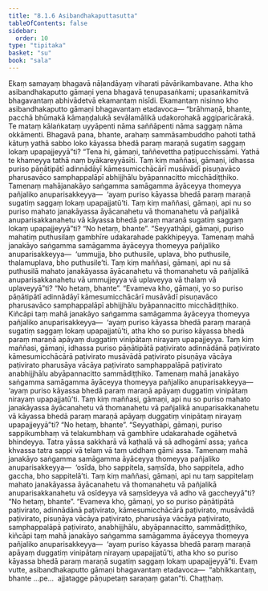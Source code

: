 ```yaml
---
title: "8.1.6 Asibandhakaputtasutta"
tableOfContents: false
sidebar:
  order: 10
type: "tipitaka"
basket: "su"
book: "sala"
---
```



<DynamicBreadcrumb />

<Division number="358" book="sala" bookNo="13" page="498">

<Paragraph number="1563" book="sala">
Ekaṃ samayaṃ bhagavā nāḷandāyaṃ viharati pāvārikambavane. Atha kho asibandhakaputto gāmaṇi yena bhagavā tenupasaṅkami; upasaṅkamitvā bhagavantaṃ abhivādetvā ekamantaṃ nisīdi. Ekamantaṃ nisinno kho asibandhakaputto gāmaṇi bhagavantaṃ etadavoca—
</Paragraph>

<Paragraph number="1564" book="sala">
“brāhmaṇā, bhante, pacchā bhūmakā kāmaṇḍalukā sevālamālikā udakorohakā aggiparicārakā. Te mataṃ kālaṅkataṃ uyyāpenti nāma saññāpenti nāma saggaṃ nāma okkāmenti. Bhagavā pana, bhante, arahaṃ sammāsambuddho pahoti tathā kātuṃ yathā sabbo loko kāyassa bhedā paraṃ maraṇā sugatiṃ saggaṃ lokaṃ upapajjeyyā”ti?
</Paragraph>

<Paragraph number="1565" book="sala">
“Tena hi, gāmaṇi, taññevettha paṭipucchissāmi. Yathā te khameyya tathā naṃ byākareyyāsīti.
</Paragraph>

<Paragraph number="1566" book="sala">
Taṃ kiṃ maññasi, gāmaṇi, idhassa puriso pāṇātipātī adinnādāyī kāmesumicchācārī musāvādī pisuṇavāco pharusavāco samphappalāpī abhijjhālu byāpannacitto micchādiṭṭhiko. Tamenaṃ mahājanakāyo saṅgamma samāgamma āyāceyya thomeyya pañjaliko anuparisakkeyya—  ‘ayaṃ puriso kāyassa bhedā paraṃ maraṇā sugatiṃ saggaṃ lokaṃ upapajjatū’ti. Taṃ kiṃ maññasi, gāmaṇi, api nu so puriso mahato janakāyassa āyācanahetu vā thomanahetu vā pañjalikā anuparisakkanahetu vā kāyassa bhedā paraṃ maraṇā sugatiṃ saggaṃ lokaṃ upapajjeyyā”ti? “No hetaṃ, bhante”.
</Paragraph>

<Paragraph number="1567" book="sala">
“Seyyathāpi, gāmaṇi, puriso mahatiṃ puthusilaṃ gambhīre udakarahade pakkhipeyya. Tamenaṃ mahā janakāyo saṅgamma samāgamma āyāceyya thomeyya pañjaliko anuparisakkeyya—  ‘ummujja, bho puthusile, uplava, bho puthusile, thalamuplava, bho puthusile’ti. Taṃ kiṃ maññasi, gāmaṇi, api nu sā puthusilā mahato janakāyassa āyācanahetu vā thomanahetu vā pañjalikā anuparisakkanahetu vā ummujjeyya vā uplaveyya vā thalaṃ vā uplaveyyā”ti? “No hetaṃ, bhante”. “Evameva kho, gāmaṇi, yo so puriso pāṇātipātī adinnādāyī kāmesumicchācārī musāvādī pisuṇavāco pharusavāco samphappalāpī abhijjhālu byāpannacitto micchādiṭṭhiko. Kiñcāpi taṃ mahā janakāyo saṅgamma samāgamma āyāceyya thomeyya pañjaliko anuparisakkeyya—  ‘ayaṃ puriso kāyassa bhedā paraṃ maraṇā sugatiṃ saggaṃ lokaṃ upapajjatū’ti, atha kho so puriso kāyassa bhedā paraṃ maraṇā apāyaṃ duggatiṃ vinipātaṃ nirayaṃ upapajjeyya.
</Paragraph>

<Paragraph number="1568" book="sala">
Taṃ kiṃ maññasi, gāmaṇi, idhassa puriso pāṇātipātā paṭivirato adinnādānā paṭivirato kāmesumicchācārā paṭivirato musāvādā paṭivirato pisuṇāya vācāya paṭivirato pharusāya vācāya paṭivirato samphappalāpā paṭivirato anabhijjhālu abyāpannacitto sammādiṭṭhiko. Tamenaṃ mahā janakāyo saṅgamma samāgamma āyāceyya thomeyya pañjaliko anuparisakkeyya—  ‘ayaṃ puriso kāyassa bhedā paraṃ maraṇā apāyaṃ duggatiṃ vinipātaṃ nirayaṃ upapajjatū’ti. Taṃ kiṃ maññasi, gāmaṇi, api nu so puriso mahato janakāyassa āyācanahetu vā thomanahetu vā pañjalikā anuparisakkanahetu vā kāyassa bhedā paraṃ maraṇā apāyaṃ duggatiṃ vinipātaṃ nirayaṃ upapajjeyyā”ti? “No hetaṃ, bhante”.
</Paragraph>

<Paragraph number="1569" book="sala">
“Seyyathāpi, gāmaṇi, puriso sappikumbhaṃ vā telakumbhaṃ vā gambhīre udakarahade ogāhetvā bhindeyya. Tatra yāssa sakkharā vā kaṭhalā vā sā adhogāmī assa; yañca khvassa tatra sappi vā telaṃ vā taṃ uddhaṃ gāmi assa. Tamenaṃ mahā janakāyo saṅgamma samāgamma āyāceyya thomeyya pañjaliko anuparisakkeyya—  ‘osīda, bho sappitela, saṃsīda, bho sappitela, adho gaccha, bho sappitelā’ti. Taṃ kiṃ maññasi, gāmaṇi, api nu taṃ sappitelaṃ mahato janakāyassa āyācanahetu vā thomanahetu vā pañjalikā anuparisakkanahetu vā osīdeyya vā saṃsīdeyya vā adho vā gaccheyyā”ti? “No hetaṃ, bhante”.
</Paragraph>

<Paragraph number="1570" book="sala">
“Evameva kho, gāmaṇi, yo so puriso pāṇātipātā paṭivirato, adinnādānā paṭivirato, kāmesumicchācārā paṭivirato, musāvādā paṭivirato, pisuṇāya vācāya paṭivirato, pharusāya vācāya paṭivirato, samphappalāpā paṭivirato, anabhijjhālu, abyāpannacitto, sammādiṭṭhiko, kiñcāpi taṃ mahā janakāyo saṅgamma samāgamma āyāceyya thomeyya pañjaliko anuparisakkeyya—  ‘ayaṃ puriso kāyassa bhedā paraṃ maraṇā apāyaṃ duggatiṃ vinipātaṃ nirayaṃ upapajjatū’ti, atha kho so puriso kāyassa bhedā paraṃ maraṇā sugatiṃ saggaṃ lokaṃ upapajjeyyā”ti. Evaṃ vutte, asibandhakaputto gāmaṇi bhagavantaṃ etadavoca—  “abhikkantaṃ, bhante …pe…  ajjatagge pāṇupetaṃ saraṇaṃ gatan”ti.

</Paragraph>
</Division>

<Paragraph number="1571" type="center" book="sala">
Chaṭṭhaṃ.
</Paragraph>